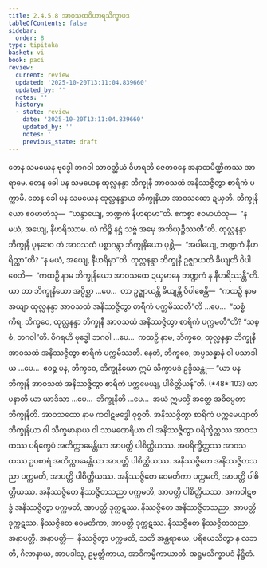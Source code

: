```yaml
---
title: 2.4.5.8 အာဝသထဝိဟာရသိက္ခာပဒ
tableOfContents: false
sidebar:
  order: 8
type: tipitaka
basket: vi
book: paci
review:
  current: review
  updated: '2025-10-20T13:11:04.839660'
  updated_by: ''
  notes: ''
  history:
  - state: review
    date: '2025-10-20T13:11:04.839660'
    updated_by: ''
    notes: ''
    previous_state: draft
---
```



<DynamicBreadcrumb />


<ReviewStatus review={frontmatter.review} showDetails={true} />

<HypothesisAnnotation frontmatter={frontmatter} />

<Division number="1008" book="paci" e="ch" v="2" p="400">

<Paragraph number="3061" book="paci">
တေန သမယေန ဗုဒ္ဓေါ ဘဂဝါ သာဝတ္ထိယံ ဝိဟရတိ ဇေတဝနေ အနာထပိဏ္ဍိကဿ အာရာမေ. တေန ခေါ ပန သမယေန ထုလ္လနန္ဒာ ဘိက္ခုနီ အာဝသထံ အနိဿဇ္ဇိတွာ စာရိကံ ပက္ကာမိ. တေန ခေါ ပန သမယေန ထုလ္လနန္ဒာယ ဘိက္ခုနိယာ အာဝသထော ဍယှတိ. ဘိက္ခုနိယော ဧဝမာဟံသု—  “ဟန္ဒာယျေ, ဘဏ္ဍကံ နီဟရာမာ”တိ. ဧကစ္စာ ဧဝမာဟံသု—  “န မယံ, အယျေ, နီဟရိဿာမ. ယံ ကိဉ္စိ နဋ္ဌံ သဗ္ဗံ အမှေ အဘိယုဉ္ဇိဿတီ”တိ. ထုလ္လနန္ဒာ ဘိက္ခုနီ ပုနဒေဝ တံ အာဝသထံ ပစ္စာဂန္တွာ ဘိက္ခုနိယော ပုစ္ဆိ—  “အပါယျေ, ဘဏ္ဍကံ နီဟရိတ္ထာ”တိ? “န မယံ, အယျေ, နီဟရိမှာ”တိ. ထုလ္လနန္ဒာ ဘိက္ခုနီ ဥဇ္ဈာယတိ ခိယျတိ ဝိပါစေတိ—  “ကထဉှိ နာမ ဘိက္ခုနိယော အာဝသထေ ဍယှမာနေ ဘဏ္ဍကံ န နီဟရိဿန္တီ”တိ.
</Paragraph>

<Paragraph number="3062" book="paci">
ယာ တာ ဘိက္ခုနိယော အပ္ပိစ္ဆာ …ပေ…  တာ ဥဇ္ဈာယန္တိ ခိယျန္တိ ဝိပါစေန္တိ—  “ကထဉှိ နာမ အယျာ ထုလ္လနန္ဒာ အာဝသထံ အနိဿဇ္ဇိတွာ စာရိကံ ပက္ကမိဿတီ”တိ …ပေ…  “သစ္စံ ကိရ, ဘိက္ခဝေ, ထုလ္လနန္ဒာ ဘိက္ခုနီ အာဝသထံ အနိဿဇ္ဇိတွာ စာရိကံ ပက္ကမတီ”တိ? “သစ္စံ, ဘဂဝါ”တိ. ဝိဂရဟိ ဗုဒ္ဓေါ ဘဂဝါ …ပေ…  ကထဉှိ နာမ, ဘိက္ခဝေ, ထုလ္လနန္ဒာ ဘိက္ခုနီ အာဝသထံ အနိဿဇ္ဇိတွာ စာရိကံ ပက္ကမိဿတိ. နေတံ, ဘိက္ခဝေ, အပ္ပသန္နာနံ ဝါ ပသာဒါယ …ပေ…  ဧဝဉ္စ ပန, ဘိက္ခဝေ, ဘိက္ခုနိယော ဣမံ သိက္ခာပဒံ ဥဒ္ဒိသန္တု—
</Paragraph>

</Division>
<Division number="1009" book="paci" e="ch" v="2" p="400">

<Paragraph number="3063" book="paci">
<Emphasis>“ယာ ပန ဘိက္ခုနီ အာဝသထံ အနိဿဇ္ဇိတွာ စာရိကံ ပက္ကမေယျ, ပါစိတ္တိယန်”</Emphasis>တိ. (*48*:<Emphasis>103</Emphasis>)
</Paragraph>

</Division>
<Division number="1010" book="paci" e="ch" v="2" p="400">

<Paragraph number="3064" book="paci">
<Emphasis>ယာ ပနာ</Emphasis>တိ ယာ ယာဒိသာ …ပေ…  <Emphasis>ဘိက္ခုနီ</Emphasis>တိ …ပေ…  အယံ ဣမသ္မိံ အတ္ထေ အဓိပ္ပေတာ ဘိက္ခုနီတိ.
</Paragraph>

<Paragraph number="3065" book="paci">
<Emphasis>အာဝသထော</Emphasis> နာမ ကဝါဋဗဒ္ဓေါ ဝုစ္စတိ.
</Paragraph>

<Paragraph number="3066" book="paci">
<Emphasis>အနိဿဇ္ဇိတွာ စာရိကံ ပက္ကမေယျာ</Emphasis>တိ ဘိက္ခုနိယာ ဝါ သိက္ခမာနာယ ဝါ သာမဏေရိယာ ဝါ အနိဿဇ္ဇိတွာ ပရိက္ခိတ္တဿ အာဝသထဿ ပရိက္ခေပံ အတိက္ကာမေန္တိယာ အာပတ္တိ ပါစိတ္တိယဿ. အပရိက္ခိတ္တဿ အာဝသထဿ ဥပစာရံ အတိက္ကာမေန္တိယာ အာပတ္တိ ပါစိတ္တိယဿ.
</Paragraph>

</Division>
<Division number="1011" book="paci" e="ch" v="2" p="400">

<Paragraph number="3067" book="paci">
အနိဿဇ္ဇိတေ အနိဿဇ္ဇိတသညာ ပက္ကမတိ, အာပတ္တိ ပါစိတ္တိယဿ. အနိဿဇ္ဇိတေ ဝေမတိကာ ပက္ကမတိ, အာပတ္တိ ပါစိတ္တိယဿ. အနိဿဇ္ဇိတေ နိဿဇ္ဇိတသညာ ပက္ကမတိ, အာပတ္တိ ပါစိတ္တိယဿ.
</Paragraph>

<Paragraph number="3068" book="paci">
အကဝါဋဗဒ္ဓံ အနိဿဇ္ဇိတွာ ပက္ကမတိ, အာပတ္တိ ဒုက္ကဋဿ. နိဿဇ္ဇိတေ အနိဿဇ္ဇိတသညာ, အာပတ္တိ ဒုက္ကဋဿ. နိဿဇ္ဇိတေ ဝေမတိကာ, အာပတ္တိ ဒုက္ကဋဿ. နိဿဇ္ဇိတေ နိဿဇ္ဇိတသညာ, အနာပတ္တိ.
</Paragraph>

</Division>
<Division number="1012" book="paci" e="ch" v="2" p="401">

<Paragraph number="3069" book="paci">
အနာပတ္တိ—  နိဿဇ္ဇိတွာ ပက္ကမတိ, သတိ အန္တရာယေ, ပရိယေသိတွာ န လဘတိ, ဂိလာနာယ, အာပဒါသု, ဥမ္မတ္တိကာယ, အာဒိကမ္မိကာယာတိ.

</Paragraph>
</Division>

<Paragraph number="3070" type="center" book="paci">
အဋ္ဌမသိက္ခာပဒံ နိဋ္ဌိတံ.
</Paragraph>